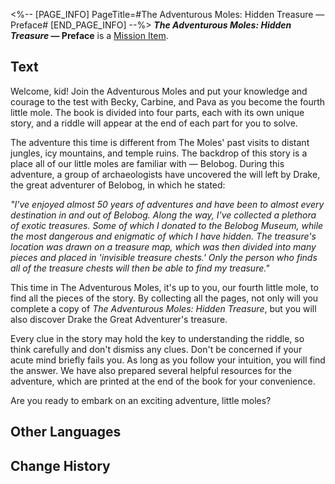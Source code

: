 <%-- [PAGE_INFO]
PageTitle=#The Adventurous Moles: Hidden Treasure — Preface#
[END_PAGE_INFO] --%>
{{Item Infobox
|title       = ''The Adventurous Moles: Hidden Treasure'' &mdash; Preface
|id          = 140169
|image       = Item Jarilo-VI Readable.png{{subst:void|<!--$UPLOAD:<<SpriteOutput/ItemFigures/190002.png>-<Item Jarilo-VI Readable.png>-<Item Icons>>-->}}
|type        = Mission Item
|invCategory = Missions
|rarity      = 3
|effect      = 
|description = A few pages from a children's adventure book very popular in Belobog.
}}
{{Description|''"The Moles, the Moles, are brilliant and strong! The Moles, the Moles, take the reins!"''}}
'''''The Adventurous Moles: Hidden Treasure'' &mdash; Preface''' is a [[Mission Item]].

==Text==
<div align="center">{{Color|Keyword|''The Adventurous Moles: Hidden Treasure'' &mdash; Preface}}</div>
<div align="center">{{Size|+2|The Moles' Adventure Tips}}</div>

Welcome, kid! Join the Adventurous Moles and put your knowledge and courage to the test with Becky, Carbine, and Pava as you become the fourth little mole. The book is divided into four parts, each with its own unique story, and a riddle will appear at the end of each part for you to solve.

The adventure this time is different from The Moles' past visits to distant jungles, icy mountains, and temple ruins. The backdrop of this story is a place all of our little moles are familiar with &mdash; Belobog. During this adventure, a group of archaeologists have uncovered the will left by Drake, the great adventurer of Belobog, in which he stated:

''"I've enjoyed almost 50 years of adventures and have been to almost every destination in and out of Belobog. Along the way, I've collected a plethora of exotic treasures. Some of which I donated to the Belobog Museum, while the most dangerous and enigmatic of which I have hidden. The treasure's location was drawn on a treasure map, which was then divided into many pieces and placed in 'invisible treasure chests.' Only the person who finds all of the treasure chests will then be able to find my treasure."''

This time in The Adventurous Moles, it's up to you, our fourth little mole, to find all the pieces of the story. {{Color|h|nobold=1|If you follow the hints on the list, they will lead you to the correct locations, where you will be able to gather the book pages. The pages conceal clues to the riddles that will lead you to the invisible treasure chests...}} By collecting all the pages, not only will you complete a copy of ''The Adventurous Moles: Hidden Treasure'', but you will also discover Drake the Great Adventurer's treasure.

Every clue in the story may hold the key to understanding the riddle, so think carefully and don't dismiss any clues. Don't be concerned if your acute mind briefly fails you. As long as you follow your intuition, you will find the answer. We have also prepared several helpful resources for the adventure, which are printed at the end of the book for your convenience.

Are you ready to embark on an exciting adventure, little moles?

==Other Languages==
{{Other Languages
|en   = ''The Adventurous Moles: Hidden Treasure'' &mdash; Preface
|zhs  = 《冒险鼹鼠队：隐形的宝藏》前言
|zht  = 《冒險鼴鼠隊：隱形的寶藏》前言
|ja   = 『モグラ冒険隊・見えない宝物』序文
|ko   = ≪두더지 모험단: 숨겨진 보물≫ 머리말
|es   = Prólogo de «Los topos aventureros: el tesoro invisible»
|fr   = ''Les Taupes aventurières&nbsp;: Le trésor caché'' &mdash; Préface
|ru   = Кроты-приключенцы: Спрятанное сокровище. Предисловие
|th   = "การผจญภัยของแก๊งตัวตุ่น: สมบัติเร้นลับ" - คำนำ
|vi   = "Đội Chuột Chũi Phiêu Lưu: Kho Báu Ẩn Giấu" - Lời Mở Đầu
|de   = „Die abenteuerlustigen Maulwürfe: Verborgener Schatz“ – Vorwort
|id   = "Petualang The Moles: Harta Karun Tersembunyi" &mdash; Kata Pengantar
|pt   = "As Toupeiras Aventureiras: Tesouro Escondido" &mdash; Prefácio
}}

==Change History==
{{Change History|1.0}}